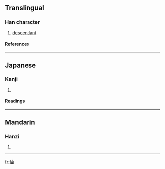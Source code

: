 ==Translingual==
===Han character===
{{Han char|rn=9|rad=人|as=05|sn=7|four=|canj=人中田 (OLW)}}
# [[descendant]]
====References====
{{Han ref|kx=0097.040|dkj=00479|dj=0205.110|hdz=10133.040|uh=4F37|ud=20279}}
----
==Japanese==
===Kanji===
{{ja-kanji|grade=|rs=人05}}
# {{defn|Japanese}} 
====Readings====
{{ja-readings|on=[[ちゅう]] (chū)|kun=[[よつぎ]] (yotsugi)}}
----
==Mandarin==
===Hanzi===
{{cmn-hanzi|pin=[[zhòu]] ([[zhou4]])|wg=chou<sup>4</sup>}}
# {{defn|Mandarin}}
----
[[fr:伷]]